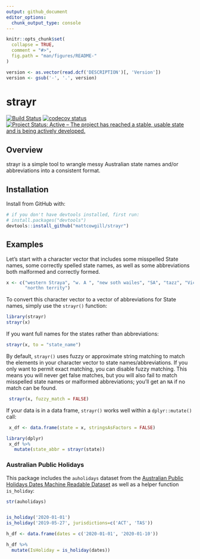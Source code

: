 ```yaml
---
output: github_document
editor_options: 
  chunk_output_type: console
---
```

<!-- README.md is generated from README.Rmd. Please edit that file -->

```r
knitr::opts_chunk$set(
  collapse = TRUE,
  comment = "#>",
  fig.path = "man/figures/README-"
)

version <- as.vector(read.dcf('DESCRIPTION')[, 'Version'])
version <- gsub('-', '.', version)  
```

# strayr
<!-- badges: start -->
[![Build Status](https://travis-ci.org/MattCowgill/strayr.svg?branch=master)](https://travis-ci.org/MattCowgill/strayr)
[![codecov status](https://img.shields.io/codecov/c/github/mattcowgill/strayr.svg)](https://codecov.io/gh/MattCowgill/strayr)
[![Project Status: Active – The project has reached a stable, usable state and is being actively developed.](https://www.repostatus.org/badges/latest/wip.svg)](https://www.repostatus.org/#wip)

<!-- badges: end -->

## Overview
strayr is a simple tool to wrangle messy Australian state names and/or abbreviations
into a consistent format.

## Installation

Install from GitHub with:
```r
# if you don't have devtools installed, first run:
# install.packages("devtools")
devtools::install_github("mattcowgill/strayr")
```


## Examples

Let's start with a character vector that includes some misspelled State names,
some correctly spelled state names, as well as some abbreviations both malformed
and correctly formed.

```r

x <- c("western Straya", "w. A ", "new soth wailes", "SA", "tazz", "Victoria",
       "northn territy")

```

To convert this character vector to a vector of abbreviations for State names,
simply use the `strayr()` function:

```r
library(strayr)
strayr(x)

```

If you want full names for the states rather than abbreviations:

```r

strayr(x, to = "state_name")

```

By default, `strayr()` uses fuzzy or approximate string matching to match the 
elements in your character vector to state names/abbreviations. If you only want
to permit exact matching, you can disable fuzzy matching. This means you will 
never get false matches, but you will also fail to match misspelled state names 
or malformed abbreviations; you'll get an `NA` if no match can be found.

```r
 strayr(x, fuzzy_match = FALSE)

```

If your data is in a data frame, `strayr()` works well within a `dplyr::mutate()` call:

```r

 x_df <- data.frame(state = x, stringsAsFactors = FALSE)

library(dplyr)
 x_df %>% 
   mutate(state_abbr = strayr(state))
```

### Australian Public Holidays
This package includes the `auholidays` dataset from the [Australian Public Holidays Dates Machine Readable Dataset](https://data.gov.au/data/dataset/australian-holidays-machine-readable-dataset) as well as a helper function `is_holiday`:

```r
str(auholidays)


is_holiday('2020-01-01')
is_holiday('2019-05-27', jurisdictions=c('ACT', 'TAS'))

h_df <- data.frame(dates = c('2020-01-01', '2020-01-10'))

h_df %>%
  mutate(IsHoliday = is_holiday(dates))
```
